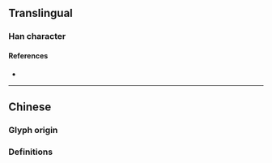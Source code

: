 {{also|攬}}
{{character info/new}}
==Translingual==

===Han character===
{{Han char|rn=64|rad=手|as=09|sn=12|four=|canj=QLIU|ids=⿰扌览}}

====References====
* {{Han ref|kx=0445.341|hdz=31914.090|uh=63FD|ud=25597}}

----

==Chinese==

===Glyph origin===
{{Han simp|攬|f=覽|t=览}}

===Definitions===
{{zh-see|攬}}